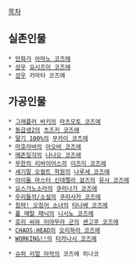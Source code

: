 [[목차]]

== 실존인물 ==
 * [[만화가]] [[아마노 코즈에]]
 * [[성우]] [[요시즈미 코즈에]]
 * [[성우]] 카마타 코즈에
== 가공인물 ==
 * [[그래플러 바키]]의 [[마츠모토 코즈에]]
 * [[동급생2]]의 [[츠즈키 코즈에]]
 * [[딸기 100%]]의 [[무카이 코즈에]]
 * [[마호라바]]의 [[아오바 코즈에]]
 * [[메존일각]]의 [[나나오 코즈에]]
 * [[무한의 리바이어스]]의 [[이즈미 코즈에]]
 * [[세기말 오컬트 학원]]의 [[나루세 코즈에]]
 * [[아이돌 마스터 신데렐라 걸즈]]의 [[유사 코즈에]]
 * [[요스가노소라]]의 [[쿠라나가 코즈에]]
 * [[우리들의/소설]]의 [[쿠라사카 코즈에]]
 * [[침략! 오징어 소녀]]의 [[타나베 코즈에]]
 * [[풀 메탈 패닉]]의 [[니시노 코즈에]]
 * [[호리 씨와 미야무라 군]]의 [[센고쿠 코즈에]]
 * [[CHAOS;HEAD]]의 [[오리하라 코즈에]]
 * [[WORKING!!]]의 [[타카나시 코즈에]]

 * [[슈퍼 리얼 마작]]의 코즈에 히나코
